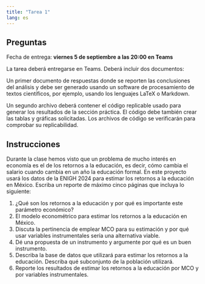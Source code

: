```yaml
---
title: "Tarea 1"
lang: es
---
```


## Preguntas

Fecha de entrega: **viernes 5 de septiembre a las 20:00 en Teams**

La tarea deberá entregarse en Teams. Deberá incluir dos documentos:

Un primer documento de respuestas donde se reporten las conclusiones del análisis y debe ser generado usando un software de procesamiento de textos científicos, por ejemplo, usando los lenguajes LaTeX o Markdown.

Un segundo archivo deberá contener el código replicable usado para generar los resultados de la sección práctica. El código debe también crear las tablas y gráficas solicitadas. Los archivos de código se verificarán para comprobar su replicabilidad.

## Instrucciones

Durante la clase hemos visto que un problema de mucho interés en economía es el de los retornos a la educación, es decir, cómo cambia el salario cuando cambia en un año la educación formal. En este proyecto usará los datos de la ENIGH 2024 para estimar los retornos a la educación en México. Escriba un reporte de máximo cinco páginas que incluya lo siguiente:

1. ¿Qué son los retornos a la educación y por qué es importante este parámetro económico?
1. El modelo econométrico para estimar los retornos a la educación en México.
1. Discuta la pertinencia de emplear MCO para su estimación y por qué usar variables instrumentales sería una alternativa viable.
1. Dé una propuesta de un instrumento y argumente por qué es un buen instrumento.
1. Describa la base de datos que utilizará para estimar los retornos a la educación. Describa qué subconjunto de la población utilizará.
1. Reporte los resultados de estimar los retornos a la educación por MCO y por variables instrumentales.

